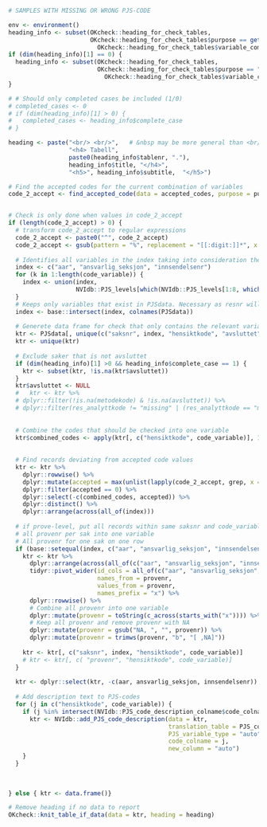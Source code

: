 
```r
# SAMPLES WITH MISSING OR WRONG PJS-CODE

env <- environment()
heading_info <- subset(OKcheck::heading_for_check_tables, 
                       OKcheck::heading_for_check_tables$purpose == get('purpose',env) & 
                         OKcheck::heading_for_check_tables$variable_combination == paste(code_variable, collapse = "-"))
if (dim(heading_info)[1] == 0) {
  heading_info <- subset(OKcheck::heading_for_check_tables, 
                         OKcheck::heading_for_check_tables$purpose == "general" & 
                           OKcheck::heading_for_check_tables$variable_combination == paste(code_variable, collapse = "-"))
}

# # Should only completed cases be included (1/0)
# completed_cases <- 0
# if (dim(heading_info)[1] > 0) {
#   completed_cases <- heading_info$complete_case
# }

heading <- paste("<br/> <br/>",   # &nbsp may be more general than <br/>
                 "<h4> Tabell",  
                 paste0(heading_info$tablenr, "."), 
                 heading_info$title, "</h4>",
                 "<h5>", heading_info$subtitle,  "</h5>")

# Find the accepted codes for the current combination of variables
code_2_accept <- find_accepted_code(data = accepted_codes, purpose = purpose, code_variable = code_variable)


# Check is only done when values in code_2_accept
if (length(code_2_accept) > 0) {
  # transform code_2_accept to regular expressions
  code_2_accept <- paste0("^", code_2_accept)
  code_2_accept <- gsub(pattern = "%", replacement = "[[:digit:]]*", x = code_2_accept, fixed = TRUE)
  
  # Identifies all variables in the index taking into consideration the PJS-levels of the code_variable(s)
  index <- c("aar", "ansvarlig_seksjon", "innsendelsenr")
  for (k in 1:length(code_variable)) {
    index <- union(index,
                   NVIdb::PJS_levels[which(NVIdb::PJS_levels[1:8, which(NVIdb::PJS_levels[which(NVIdb::PJS_levels$variable == code_variable[k]), ] == 1)[1]] == 1), "variable"])
  }
  # Keeps only variables that exist in PJSdata. Necessary as resnr will not be in PJSdata.
  index <- base::intersect(index, colnames(PJSdata))
  
  # Generete data frame for check that only contains the relevant variables
  ktr <- PJSdata[, unique(c("saksnr", index, "hensiktkode", "avsluttet", code_variable))]
  ktr <- unique(ktr)
  
  # Exclude saker that is not avsluttet
  if (dim(heading_info)[1] >0 && heading_info$complete_case == 1) {
    ktr <- subset(ktr, !is.na(ktr$avsluttet))
  }
  ktr$avsluttet <- NULL
  #   ktr <- ktr %>%
  # dplyr::filter(!is.na(metodekode) & !is.na(avsluttet)) %>%
  # dplyr::filter(res_analyttkode != "missing" | (res_analyttkode == "missing" & substr(res_kjennelsekode, 1, 2) != "01"))
  
  
  # Combine the codes that should be checked into one variable
  ktr$combined_codes <- apply(ktr[, c("hensiktkode", code_variable)], 1, FUN = paste, collapse = "-")
  
  
  # Find records deviating from accepted code values
  ktr <- ktr %>%
    dplyr::rowwise() %>%
    dplyr::mutate(accepted = max(unlist(lapply(code_2_accept, grep, x = combined_codes)),0)) %>%
    dplyr::filter(accepted == 0) %>%
    dplyr::select(-c(combined_codes, accepted)) %>%
    dplyr::distinct() %>%
    dplyr::arrange(across(all_of(index)))
  
  # if prove-level, put all records within same saksnr and code_variable on a single row
  # all provenr per sak into one variable
  # All provenr for one sak on one row
  if (base::setequal(index, c("aar", "ansvarlig_seksjon", "innsendelsenr", "provenr"))) {
    ktr <- ktr %>%
      dplyr::arrange(across(all_of(c("aar", "ansvarlig_seksjon", "innsendelsenr", code_variable)))) %>%
      tidyr::pivot_wider(id_cols = all_of(c("aar", "ansvarlig_seksjon", "innsendelsenr", "saksnr",  "hensiktkode", code_variable)),
                         names_from = provenr,
                         values_from = provenr,
                         names_prefix = "x") %>%
      dplyr::rowwise() %>%
      # Combine all provenr into one variable
      dplyr::mutate(provenr = toString(c_across(starts_with("x")))) %>%
      # Keep all provenr and remove provenr with NA
      dplyr::mutate(provenr = gsub("NA, ", "", provenr)) %>%
      dplyr::mutate(provenr = trimws(provenr, "b", "[ ,NA]"))
    
    ktr <- ktr[, c("saksnr", index, "hensiktkode", code_variable)]
    # ktr <- ktr[, c( "provenr", "hensiktkode", code_variable)]
  }
  
  ktr <- dplyr::select(ktr, -c(aar, ansvarlig_seksjon, innsendelsenr))
  
  # Add description text to PJS-codes
  for (j in c("hensiktkode", code_variable)) {
    if (j %in% intersect(NVIdb::PJS_code_description_colname$code_colname, colnames(ktr))) {
      ktr <- NVIdb::add_PJS_code_description(data = ktr,
                                             translation_table = PJS_codes_2_text,
                                             PJS_variable_type = "auto",
                                             code_colname = j,
                                             new_column = "auto")
    }
  }
  
  
  
} else { ktr <- data.frame()}

# Remove heading if no data to report
OKcheck::knit_table_if_data(data = ktr, heading = heading)
```
